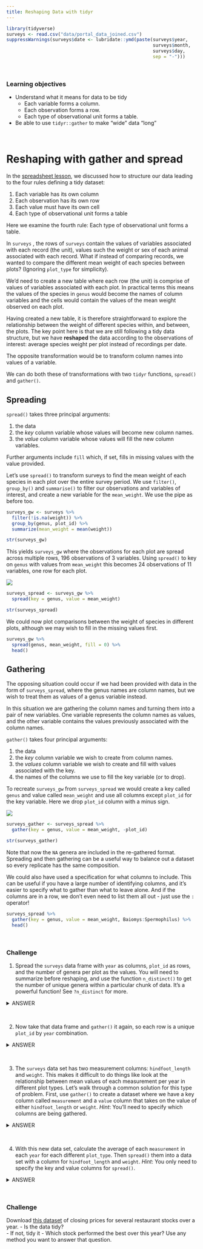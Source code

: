```yaml
---
title: Reshaping Data with tidyr
---
```


```r
library(tidyverse)
surveys <- read.csv("data/portal_data_joined.csv")
suppressWarnings(surveys$date <- lubridate::ymd(paste(surveys$year,
                                                      surveys$month,
                                                      surveys$day,
                                                      sep = "-")))
```

<br>
<div class = "blue">
### Learning objectives

- Understand what it means for data to be tidy
    - Each variable forms a column.
    - Each observation forms a row.
    - Each type of observational unit forms a table.
- Be able to use `tidyr::gather` to make "wide" data "long"
</div>

<br>

# Reshaping with gather and spread

In the [spreadsheet
lesson](http://www.datacarpentry.org/spreadsheet-ecology-lesson/01-format-data/),
we discussed how to structure our data leading to the four rules defining a tidy
dataset:

1. Each variable has its own column
2. Each observation has its own row
3. Each value must have its own cell
4. Each type of observational unit forms a table

Here we examine the fourth rule: Each type of observational unit forms a table.

In `surveys` , the rows of `surveys` contain the values of variables associated with each record (the unit), values such the weight or sex of each animal associated with each record. What if instead of comparing records, we wanted to compare the different mean weight of each species between plots? (Ignoring `plot_type` for simplicity).

We'd need to create a new table where each row (the unit) is comprise of values of variables associated with each plot. In practical terms this means the values of the species in `genus` would become the names of column variables and the cells would contain the values of the mean weight observed on each plot.

Having created a new table, it is therefore straightforward to explore the relationship between the weight of different species within, and between, the plots. The key point here is that we are still following a tidy data structure, but we have **reshaped** the data according to the observations of interest: average species weight per plot instead of recordings per date.

The opposite transformation would be to transform column names into values of a variable.

We can do both these of transformations with two `tidyr` functions, `spread()`
and `gather()`.

## Spreading

`spread()` takes three principal arguments:

1. the data 
2. the *key* column variable whose values will become new column names.  
3. the *value* column variable whose values will fill the new column variables.

Further arguments include `fill` which, if set, fills in missing values with 
the value provided.

Let's use `spread()` to transform surveys to find the mean weight of each 
species in each plot over the entire survey period. We use `filter()`,
`group_by()` and `summarise()` to filter our observations and variables of 
interest, and create a new variable for the `mean_weight`. We use the pipe as 
before too.

```r
surveys_gw <- surveys %>%
  filter(!is.na(weight)) %>%
  group_by(genus, plot_id) %>%
  summarize(mean_weight = mean(weight))

str(surveys_gw)
```

This yields `surveys_gw` where the observations for each plot are spread across
multiple rows, 196 observations of 3 variables. 
Using `spread()` to key on `genus` with values from `mean_weight` this becomes
24 observations of 11 variables, one row for each plot.

![](img/spread_data_R.png)

```r
surveys_spread <- surveys_gw %>%
  spread(key = genus, value = mean_weight)

str(surveys_spread)
```

We could now plot comparisons between the weight of species in different plots, 
although we may wish to fill in the missing values first.

```r
surveys_gw %>%
  spread(genus, mean_weight, fill = 0) %>%
  head()
```

## Gathering

The opposing situation could occur if we had been provided with data in the
form of `surveys_spread`, where the genus names are column names, but we 
wish to treat them as values of a genus variable instead.

In this situation we are gathering the column names and turning them into a
pair of new variables. One variable represents the column names as values, and
the other variable contains the values previously associated with the column names.

`gather()` takes four principal arguments:

1. the data
2. the *key* column variable we wish to create from column names.
3. the *values* column variable we wish to create and fill with values 
associated with the key.
4. the names of the columns we use to fill the key variable (or to drop).

To recreate `surveys_gw` from `surveys_spread` we would create a key called
`genus` and value called `mean_weight` and use all columns except `plot_id` for
the key variable. Here we drop `plot_id` column with a minus sign.

![](img/gather_data_R.png)

```r
surveys_gather <- surveys_spread %>%
  gather(key = genus, value = mean_weight, -plot_id)

str(surveys_gather)
```

Note that now the `NA` genera are included in the re-gathered format. Spreading
and then gathering can be a useful way to balance out a dataset so every
replicate has the same composition.

We could also have used a specification for what columns to include. This can be
useful if you have a large number of identifying columns, and it's easier to
specify what to gather than what to leave alone. And if the columns are in a
row, we don't even need to list them all out - just use the `:` operator!

```r
surveys_spread %>%
  gather(key = genus, value = mean_weight, Baiomys:Spermophilus) %>%
  head()
```

<br>
<div class = "blue">
### Challenge

1. Spread the `surveys` data frame with `year` as columns, `plot_id` 
  as rows, and the
  number of genera per plot as the values. You will need to summarize before
  reshaping, and use the function `n_distinct()` to get the number of unique
  genera within a particular chunk of data. It's a powerful function! See
  `?n_distinct` for more.
  
<details>
<summary>ANSWER</summary>
```r
rich_time <- surveys %>%
  group_by(plot_id, year) %>%
  summarize(n_genera = n_distinct(genus)) %>%
  spread(year, n_genera)

head(rich_time)
```
</details>
<br>

2. Now take that data frame and `gather()` it again, so each row is a unique
   `plot_id` by `year` combination.
   
<details>
<summary>ANSWER</summary>
```r
rich_time %>%
  gather(year, n_genera, -plot_id)
```
</details>
<br>

3. The `surveys` data set has
   two measurement columns: `hindfoot_length` and `weight`.  This makes it
   difficult to do things like look at the relationship between mean values of
   each measurement per year in different plot types. Let's walk through a
   common solution for this type of problem. First, use `gather()` to create a
    dataset where we have a key column called `measurement` and a
   `value` column that takes on the value of either `hindfoot_length` or
   `weight`. *Hint*: You'll need to specify which columns are being gathered.
   
<details>
<summary>ANSWER</summary>
```r
surveys_long <- surveys %>%
  gather(measurement, value, hindfoot_length, weight)
```
</details>
<br>

4. With this new data set, calculate the average of each
   `measurement` in each `year` for each different `plot_type`. Then
   `spread()` them into a data set with a column for `hindfoot_length` and
   `weight`. *Hint*: You only need to specify the key and value
   columns for `spread()`.
   
<details>
<summary>ANSWER</summary>
```r
surveys_long %>%
  group_by(year, measurement, plot_type) %>%
  summarize(mean_value = mean(value, na.rm=TRUE)) %>%
  spread(measurement, mean_value)
```
</details>
</div>

<br>

<div class = "blue">

### Challenge

Download [this dataset](data/stocks.tsv) of closing prices for several restaurant stocks over a year.
- Is the data tidy?  
- If not, tidy it
- Which stock performed the best over this year? Use any method you want to answer that question.
</div>

<br>


